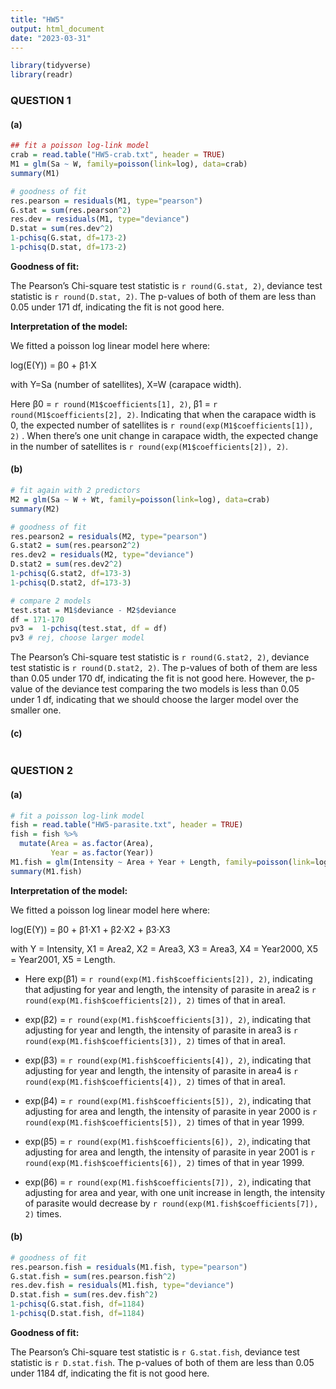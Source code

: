 ```yaml
---
title: "HW5"
output: html_document
date: "2023-03-31"
---
```


```r
library(tidyverse)
library(readr)
```

### QUESTION 1

#### (a)
```r
## fit a poisson log-link model
crab = read.table("HW5-crab.txt", header = TRUE)
M1 = glm(Sa ~ W, family=poisson(link=log), data=crab)
summary(M1)

# goodness of fit
res.pearson = residuals(M1, type="pearson")
G.stat = sum(res.pearson^2)
res.dev = residuals(M1, type="deviance")
D.stat = sum(res.dev^2)
1-pchisq(G.stat, df=173-2)
1-pchisq(D.stat, df=173-2)

```
**Goodness of fit:**

The Pearson's Chi-square test statistic is `r round(G.stat, 2)`, deviance test statistic is `r round(D.stat, 2)`. The p-values of both of them are less than 0.05 under 171 df, indicating the fit is not good here.

**Interpretation of the model:**

We fitted a poisson log linear model here where:

log(E(Y)) = β0 + β1·X

with Y=Sa (number of satellites), X=W (carapace width).

Here β0 = `r round(M1$coefficients[1], 2)`, β1 =  `r round(M1$coefficients[2], 2)`. Indicating that when the carapace width is 0, the expected number of satellites is `r round(exp(M1$coefficients[1]), 2)` . When there's one unit change in carapace width, the expected change in the number of satellites is `r round(exp(M1$coefficients[2]), 2)`.


#### (b)
```r
# fit again with 2 predictors
M2 = glm(Sa ~ W + Wt, family=poisson(link=log), data=crab)
summary(M2)

# goodness of fit
res.pearson2 = residuals(M2, type="pearson")
G.stat2 = sum(res.pearson2^2)
res.dev2 = residuals(M2, type="deviance")
D.stat2 = sum(res.dev2^2)
1-pchisq(G.stat2, df=173-3)
1-pchisq(D.stat2, df=173-3)

# compare 2 models
test.stat = M1$deviance - M2$deviance
df = 171-170
pv3 =  1-pchisq(test.stat, df = df)
pv3 # rej, choose larger model
```
The Pearson's Chi-square test statistic is `r round(G.stat2, 2)`, deviance test statistic is `r round(D.stat2, 2)`. The p-values of both of them are less than 0.05 under 170 df, indicating the fit is not good here. However, the p-value of the deviance test comparing the two models is less than 0.05 under 1 df, indicating that we should choose the larger model over the smaller one.


#### (c)
```r

```

### QUESTION 2

#### (a)
```r
# fit a poisson log-link model
fish = read.table("HW5-parasite.txt", header = TRUE)
fish = fish %>% 
  mutate(Area = as.factor(Area),
         Year = as.factor(Year))
M1.fish = glm(Intensity ~ Area + Year + Length, family=poisson(link=log), data=fish)
summary(M1.fish)
```
**Interpretation of the model:**

We fitted a poisson log linear model here where:

log(E(Y)) = β0 + β1·X1 + β2·X2 + β3·X3

with Y = Intensity, X1 = Area2, X2 = Area3, X3 = Area3, X4 = Year2000, X5 = Year2001, X5 = Length.

- Here exp(β1) = `r round(exp(M1.fish$coefficients[2]), 2)`, indicating that adjusting for year and length, the intensity of parasite in area2 is `r round(exp(M1.fish$coefficients[2]), 2)` times of that in area1.

- exp(β2) = `r round(exp(M1.fish$coefficients[3]), 2)`, indicating that adjusting for year and length, the intensity of parasite in area3 is `r round(exp(M1.fish$coefficients[3]), 2)` times of that in area1.

- exp(β3) = `r round(exp(M1.fish$coefficients[4]), 2)`, indicating that adjusting for year and length, the intensity of parasite in area4 is `r round(exp(M1.fish$coefficients[4]), 2)` times of that in area1.

- exp(β4) = `r round(exp(M1.fish$coefficients[5]), 2)`, indicating that adjusting for area and length, the intensity of parasite in year 2000 is `r round(exp(M1.fish$coefficients[5]), 2)` times of that in year 1999.

- exp(β5) = `r round(exp(M1.fish$coefficients[6]), 2)`, indicating that adjusting for area and length, the intensity of parasite in year 2001 is `r round(exp(M1.fish$coefficients[6]), 2)` times of that in year 1999.

- exp(β6) = `r round(exp(M1.fish$coefficients[7]), 2)`, indicating that adjusting for area and year, with one unit increase in length, the intensity of parasite would decrease by `r round(exp(M1.fish$coefficients[7]), 2)` times.


#### (b)
```r
# goodness of fit
res.pearson.fish = residuals(M1.fish, type="pearson")
G.stat.fish = sum(res.pearson.fish^2)
res.dev.fish = residuals(M1.fish, type="deviance")
D.stat.fish = sum(res.dev.fish^2)
1-pchisq(G.stat.fish, df=1184)
1-pchisq(D.stat.fish, df=1184)
```
**Goodness of fit:**

The Pearson's Chi-square test statistic is `r G.stat.fish`, deviance test statistic is `r D.stat.fish`. The p-values of both of them are less than 0.05 under 1184 df, indicating the fit is not good here.

